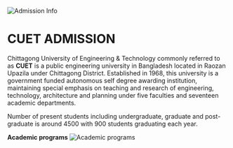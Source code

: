 
![ Admission Info](/img/info.png 'Admission Info')

# CUET ADMISSION

Chittagong University of Engineering & Technology commonly referred to as **CUET** is a public engineering university in Bangladesh located in Raozan Upazila under Chittagong District. Established in 1968, this university is a government funded autonomous self degree awarding institution, maintaining special emphasis on teaching and research of engineering, technology, architecture and planning under five faculties and seventeen academic departments.

Number of present students including undergraduate, graduate and post-graduate is around 4500 with 900 students graduating each year.


**Academic programs**
 ![ Academic programs](/img/dept.png "Academic programs") 